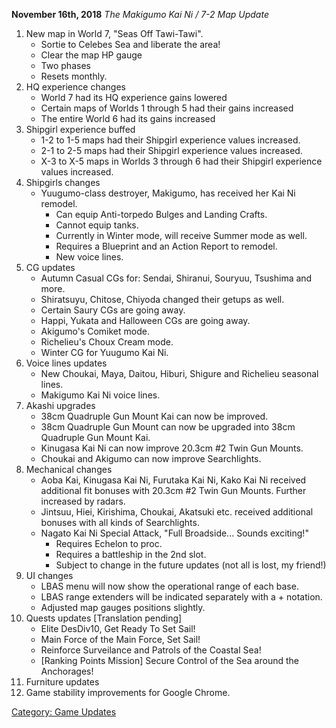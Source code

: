 '''November 16th, 2018''' ''The Makigumo Kai Ni / 7-2 Map Update''

# New map in World 7, "Seas Off Tawi-Tawi".
#* Sortie to Celebes Sea and liberate the area!
#* Clear the map HP gauge
#* Two phases
#* Resets monthly.
# HQ experience changes
#* World 7 had its HQ experience gains lowered
#* Certain maps of Worlds 1 through 5 had their gains increased
#* The entire World 6 had its gains increased
# Shipgirl experience buffed
#* 1-2 to 1-5 maps had their Shipgirl experience values increased.
#* 2-1 to 2-5 maps had their Shipgirl experience values increased.
#* X-3 to X-5 maps in Worlds 3 through 6 had their Shipgirl experience values increased.
# Shipgirls changes
#* Yuugumo-class destroyer, Makigumo, has received her Kai Ni remodel.
#** Can equip Anti-torpedo Bulges and Landing Crafts.
#** Cannot equip tanks.
#** Currently in Winter mode, will receive Summer mode as well.
#** Requires a Blueprint and an Action Report to remodel.
#** New voice lines.
# CG updates
#* Autumn Casual CGs for: Sendai, Shiranui, Souryuu, Tsushima and more.
#* Shiratsuyu, Chitose, Chiyoda changed their getups as well.
#* Certain Saury CGs are going away.
#* Happi, Yukata and Halloween CGs are going away.
#* Akigumo's Comiket mode.
#* Richelieu's Choux Cream mode.
#* Winter CG for Yuugumo Kai Ni.
# Voice lines updates
#* New Choukai, Maya, Daitou, Hiburi, Shigure and Richelieu seasonal lines.
#* Makigumo Kai Ni voice lines.
# Akashi upgrades
#* 38cm Quadruple Gun Mount Kai can now be improved.
#* 38cm Quadruple Gun Mount can now be upgraded into 38cm Quadruple Gun Mount Kai.
#* Kinugasa Kai Ni can now improve 20.3cm #2 Twin Gun Mounts.
#* Choukai and Akigumo can now improve Searchlights.
# Mechanical changes
#* Aoba Kai, Kinugasa Kai Ni, Furutaka Kai Ni, Kako Kai Ni received additional fit bonuses with 20.3cm #2 Twin Gun Mounts. Further increased by radars.
#* Jintsuu, Hiei, Kirishima, Choukai, Akatsuki etc. received additional bonuses with all kinds of Searchlights.
#* Nagato Kai Ni Special Attack, "Full Broadside... Sounds exciting!"
#** Requires Echelon to proc.
#** Requires a battleship in the 2nd slot.
#** Subject to change in the future updates (not all is lost, my friend!)
# UI changes
#* LBAS menu will now show the operational range of each base.
#* LBAS range extenders will be indicated separately with a + notation.
#* Adjusted map gauges positions slightly.
# Quests updates [Translation pending]
#* Elite DesDiv10, Get Ready To Set Sail!
#* Main Force of the Main Force, Set Sail!
#* Reinforce Surveilance and Patrols of the Coastal Sea!
#* [Ranking Points Mission] Secure Control of the Sea around the Anchorages!
# Furniture updates
# Game stability improvements for Google Chrome.

[[Category: Game Updates]]